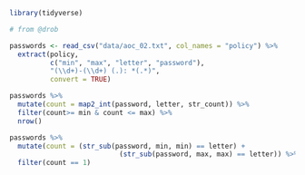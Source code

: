 ```r
library(tidyverse)

# from @drob

passwords <- read_csv("data/aoc_02.txt", col_names = "policy") %>% 
  extract(policy,
          c("min", "max", "letter", "password"),
          "(\\d+)-(\\d+) (.): *(.*)",
          convert = TRUE)
```

```r
passwords %>% 
  mutate(count = map2_int(password, letter, str_count)) %>% 
  filter(count>= min & count <= max) %>% 
  nrow()
```

```r
passwords %>% 
  mutate(count = (str_sub(password, min, min) == letter) +
                           (str_sub(password, max, max) == letter)) %>% 
  filter(count == 1)
```



